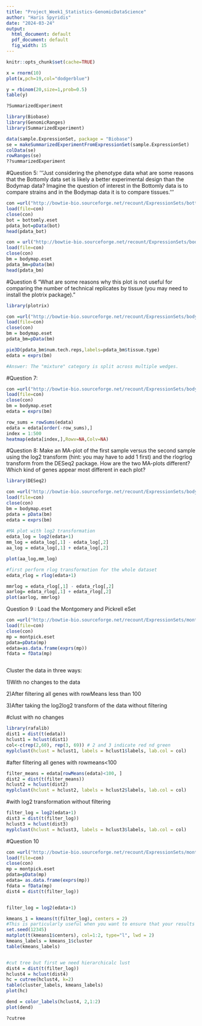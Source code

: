 ```yaml
---
title: "Project_Week1_Statistics-GenomicDataScience"
author: "Haris Spyridis"
date: "2024-03-24"
output:
  html_document: default
  pdf_document: default
  fig_width: 15
---
```


```r
knitr::opts_chunk$set(cache=TRUE) 
```

```r
x = rnorm(10)
plot(x,pch=19,col="dodgerblue")
```


```r
y = rbinom(20,size=1,prob=0.5)
table(y)

?SummarizedExperiment
```




```r
library(Biobase)
library(GenomicRanges)
library(SummarizedExperiment)

data(sample.ExpressionSet, package = "Biobase")
se = makeSummarizedExperimentFromExpressionSet(sample.ExpressionSet)
colData(se)
rowRanges(se)
??summarizedExperiment
```


#Question 5:
'''Just considering the phenotype data what are some reasons that the Bottomly data set is likely a better experimental design than the Bodymap data? Imagine the question of interest in the Bottomly data is to compare strains and in the Bodymap data it is to compare tissues.'''

``` r
con =url("http://bowtie-bio.sourceforge.net/recount/ExpressionSets/bottomly_eset.RData")
load(file=con)
close(con)
bot = bottomly.eset
pdata_bot=pData(bot)
head(pdata_bot)

con = url("http://bowtie-bio.sourceforge.net/recount/ExpressionSets/bodymap_eset.RData")
load(file=con)
close(con)
bm = bodymap.eset
pdata_bm=pData(bm)
head(pdata_bm)

```



#Question 6
"What are some reasons why this plot is not useful for comparing the number of technical replicates by tissue (you may need to install the plotrix package)."
``` r
library(plotrix)

con =url("http://bowtie-bio.sourceforge.net/recount/ExpressionSets/bodymap_eset.RData")
load(file=con)
close(con)
bm = bodymap.eset
pdata_bm=pData(bm)

pie3D(pdata_bm$num.tech.reps,labels=pdata_bm$tissue.type)
edata = exprs(bm)

#Answer: The "mixture" category is split across multiple wedges. 
```

#Question 7:
```r
con =url("http://bowtie-bio.sourceforge.net/recount/ExpressionSets/bodymap_eset.RData")
load(file=con)
close(con)
bm = bodymap.eset
edata = exprs(bm)

row_sums = rowSums(edata)
edata = edata[order(-row_sums),]
index = 1:500
heatmap(edata[index,],Rowv=NA,Colv=NA)

```




#Question 8:
Make an MA-plot of the first sample versus the second sample using the log2 transform (hint: you may have to add 1 first) and the rlogrlog transform from the DESeq2 package. How are the two MA-plots different? Which kind of genes appear most different in each plot?
``` r
library(DESeq2)

con =url("http://bowtie-bio.sourceforge.net/recount/ExpressionSets/bodymap_eset.RData")
load(file=con)
close(con)
bm = bodymap.eset
pdata = pData(bm)
edata = exprs(bm)
  
#MA plot with log2 transformation
edata_log = log2(edata+1)
mm_log = edata_log[,1] - edata_log[,2]
aa_log = edata_log[,1] + edata_log[,2]

plot(aa_log,mm_log)

#first perform rlog transformation for the whole dataset
edata_rlog = rlog(edata+1)

mmrlog = edata_rlog[,1] - edata_rlog[,2]
aarlog= edata_rlog[,1] + edata_rlog[,2]
plot(aarlog, mmrlog)

```




Question 9 : Load the Montgomery and Pickrell eSet
```r

con =url("http://bowtie-bio.sourceforge.net/recount/ExpressionSets/montpick_eset.RData")
load(file=con)
close(con)
mp = montpick.eset
pdata=pData(mp)
edata=as.data.frame(exprs(mp))
fdata = fData(mp)



```
Cluster the data in three ways:

  1)With no changes to the data

  2)After filtering all genes with rowMeans  less than 100

  3)After taking the log2log2 transform of the data without filtering

#clust with no changes
``` r
library(rafalib)
dist1 = dist(t(edata))
hclust1 = hclust(dist1)
col<-c(rep(2,60), rep(3, 69)) # 2 and 3 indicate red nd green
myplclust(hclust = hclust1, labels = hclust1$labels, lab.col = col)

```

#after filtering all genes with rowmeans<100
```r
filter_means = edata[rowMeans(edata)<100, ]
dist2 = dist(t(filter_means))
hclust2 = hclust(dist2)
myplclust(hclust = hclust2, labels = hclust2$labels, lab.col = col)


```

#with log2 transformation without filtering
```r
filter_log = log2(edata+1)
dist3 = dist(t(filter_log))
hclust3 = hclust(dist3)
myplclust(hclust = hclust3, labels = hclust3$labels, lab.col = col)


```






#Question 10
```r
con =url("http://bowtie-bio.sourceforge.net/recount/ExpressionSets/montpick_eset.RData")
load(file=con)
close(con)
mp = montpick.eset
pdata=pData(mp)
edata= as.data.frame(exprs(mp))
fdata = fData(mp)
dist4 = dist(t(filter_log))


filter_log = log2(edata+1)

kmeans_1 = kmeans(t(filter_log), centers = 2)
#This is particularly useful when you want to ensure that your results are reproducible,
set.seed(12345)
matplot(t(kmeans1$centers), col=1:2, type="l", lwd = 2)
kmeans_labels = kmeans_1$cluster
table(kmeans_labels)


#cut tree but first we need hierarchicalc lust
dist4 = dist(t(filter_log))
hclust4 = hclust(dist4)
hc = cutree(hclust4, k=2)
table(cluster_labels, kmeans_labels)
plot(hc)

dend = color_labels(hclust4, 2,1:2)
plot(dend)

?cutree



```
